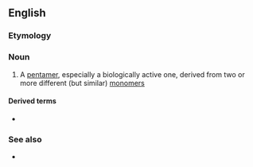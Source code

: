 ==English==

===Etymology===
{{prefix|en|hetero|pentamer}}

===Noun===
{{en-noun}}

# {{lb|en|chemistry|biochemistry}} A [[pentamer]], especially a biologically active one, derived from two or more different (but similar) [[monomer]]s

====Derived terms====
* {{l|en|heteropentameric}}

===See also===
* {{l|en|homopentamer}}
